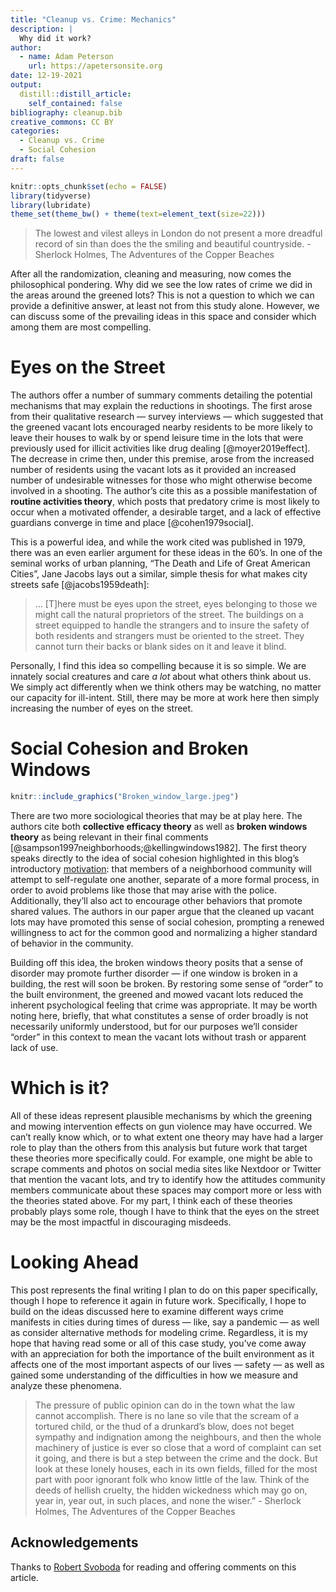 ```yaml
---
title: "Cleanup vs. Crime: Mechanics"
description: |
  Why did it work?
author:
  - name: Adam Peterson
    url: https://apetersonsite.org
date: 12-19-2021
output:
  distill::distill_article:
    self_contained: false
bibliography: cleanup.bib
creative_commons: CC BY
categories:
  - Cleanup vs. Crime
  - Social Cohesion
draft: false 
---
```



```r
knitr::opts_chunk$set(echo = FALSE)
library(tidyverse)
library(lubridate)
theme_set(theme_bw() + theme(text=element_text(size=22)))
```

> The lowest and vilest alleys in London do not present a more dreadful record 
> of sin than does the the smiling and beautiful countryside. - Sherlock Holmes, 
> The Adventures of the Copper Beaches

After all the randomization, cleaning and measuring, now comes the philosophical
pondering. Why did we see the low rates of crime we did in the areas around
the greened lots? This is not a question to which we can provide a definitive 
answer, at least not from this study alone. However, we can discuss 
some of the prevailing ideas in this space and consider which among them 
are most compelling.


# Eyes on the Street


The authors offer a number of summary comments detailing the potential 
mechanisms that may explain the reductions in shootings. The first arose 
from their qualitative research --- survey interviews --- which suggested 
that the greened vacant lots encouraged nearby residents to be more likely to 
leave their houses to walk by or spend leisure time in the lots that were 
previously used for illicit activities like drug dealing [@moyer2019effect].  
The decrease in crime then, under this premise, arose from the increased number 
of residents using the vacant lots as it provided an increased number of 
undesirable witnesses for those who might otherwise become involved in a 
shooting. The author's cite this as a possible manifestation of 
**routine activities theory**, which posts that predatory crime is 
most likely to occur when a motivated offender, a desirable target, and a lack 
of effective guardians converge in time and place [@cohen1979social].


This is a powerful idea, and while the work cited was 
published in 1979, there was an even earlier argument for these ideas in the 
60's. In one of the seminal works of urban planning, "The Death and Life of 
Great American Cities", Jane Jacobs lays out a similar, simple thesis 
for what makes city streets safe [@jacobs1959death]:

> ... [T]here must be eyes upon the street, eyes belonging to those we might 
> call the natural proprietors of the street. The buildings on a street equipped 
> to handle the strangers and to insure the safety of both residents and 
> strangers must be oriented to the street. They cannot turn their backs or 
> blank sides on it and leave it blind.

Personally, I find this idea so compelling because it is so simple. We are 
innately social creatures and care *a lot* about what others think about us.
We simply act differently when we think others may be watching, 
no matter our capacity for ill-intent. Still, there may be more at work here 
then simply increasing the number of eyes on the street.

# Social Cohesion and Broken Windows

```r
knitr::include_graphics("Broken_window_large.jpeg")
```

There are two more sociological theories that may be at play here. The authors 
cite both **collective efficacy theory** as well as **broken windows theory** 
as being relevant in their final comments 
[@sampson1997neighborhoods;@kellingwindows1982]. 
The first theory speaks directly to the idea of social cohesion highlighted 
in this blog's introductory 
[motivation](https://xstreetvalidated.com/posts/motivation/): that members of a
neighborhood community will attempt to self-regulate one another, separate of a 
more formal process, in order to avoid problems like those that may arise with the 
police. Additionally, they'll also act to encourage other behaviors that promote
shared values. The authors in our paper argue that the cleaned up vacant lots 
may have promoted this sense of social cohesion, prompting a renewed willingness
to act for the common good and normalizing a higher standard of behavior in the 
community. 

Building off this idea, the broken windows theory posits that 
a sense of disorder may promote further disorder --- if one 
window is broken in a building, the rest will soon be broken. By restoring 
some sense of "order" to the built environment, 
the greened and mowed vacant lots reduced the inherent psychological feeling
that crime was appropriate. It may be worth noting here, briefly, that 
what constitutes a sense of order broadly is not necessarily uniformly 
understood, but for our purposes we'll consider "order" in this context to 
mean the vacant lots without trash or apparent lack of use.

# Which is it?

All of these ideas represent plausible mechanisms by which the 
greening and mowing intervention effects on gun violence may have occurred. 
We can't really know which, or to what extent one theory may have had a larger 
role to play than the others from this analysis but future work 
that target these theories more specifically could. 
For example, one might be able to scrape comments and photos on social media 
sites like Nextdoor or Twitter that mention the vacant lots, and try to 
identify how the attitudes community members communicate about these spaces 
may comport more or less with the theories stated above. For my part, 
I think each of these theories probably plays some role, though I have to think
that the eyes on the street may be the most impactful in discouraging misdeeds.

# Looking Ahead

This post represents the final writing I plan to do on this paper specifically, 
though I hope to reference it again in future work. Specifically, I hope to
build on the ideas discussed here to examine different ways crime manifests 
in cities during times of duress --- like, say a pandemic --- as well as consider 
alternative methods for modeling crime. Regardless, it is my hope that 
having read some or all of this case study, you've come away with an 
appreciation for both the importance of the built environment as it affects one 
of the most important aspects of our lives --- safety --- as well as gained 
some understanding of the difficulties in how we measure and analyze these 
phenomena.


> The pressure of public opinion can do in the town what the law 
> cannot accomplish.
> There is no lane so vile that the scream of a tortured child, or the thud of 
> a drunkard's blow, does not beget sympathy and indignation among the 
> neighbours, and then the whole machinery of justice is ever so close that a 
> word of complaint can set it going, and there is but a step between the 
> crime and the dock. But look at these lonely houses, each in its own fields, 
> filled for the most part with poor ignorant folk who know little of the law. 
> Think of the deeds of hellish cruelty, the hidden wickedness which may go on, 
> year in, year out, in such places, and none the wiser." - Sherlock Holmes,
> The Adventures of the Copper Beaches

## Acknowledgements {.appendix}

Thanks to [Robert Svoboda](https://www.linkedin.com/in/rcsvoboda/) for reading 
and offering comments on this article.